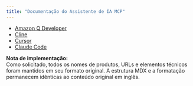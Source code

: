 ```yaml
---
title: "Documentação do Assistente de IA MCP"
---
```




- [Amazon Q Developer](https://docs.aws.amazon.com/amazonq/latest/qdeveloper-ug/command-line-mcp-configuration.html)
- [Cline](https://docs.cline.bot/mcp/mcp-overview)
- [Cursor](https://docs.cursor.com/context/model-context-protocol)
- [Claude Code](https://docs.anthropic.com/en/docs/agents-and-tools/claude-code/tutorials#set-up-model-context-protocol-mcp)

**Nota de implementação:**  
Como solicitado, todos os nomes de produtos, URLs e elementos técnicos foram mantidos em seu formato original. A estrutura MDX e a formatação permanecem idênticas ao conteúdo original em inglês.